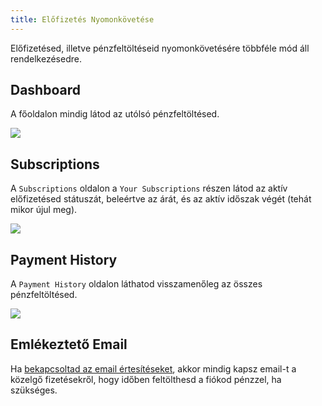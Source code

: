 ```yaml
---
title: Előfizetés Nyomonkövetése
---
```


Előfizetésed, illetve pénzfeltöltéseid nyomonkövetésére többféle mód áll rendelkezésedre.

## Dashboard

A főoldalon mindig látod az utólsó pénzfeltöltésed.

![](../../../../assets/track1.png)

## Subscriptions

A `Subscriptions` oldalon a `Your Subscriptions` részen látod az aktív előfizetésed státuszát, beleértve az árát, és az aktív időszak végét (tehát mikor újul meg).

![](../../../../assets/track2.png)

## Payment History

A `Payment History` oldalon láthatod visszamenőleg az összes pénzfeltöltésed.

![](../../../../assets/track3.png)

## Emlékeztető Email

Ha [bekapcsoltad az email értesítéseket](../../login-flow/register#beállítások), akkor mindig kapsz email-t a közelgő fizetésekről, hogy időben feltölthesd a fiókod pénzzel, ha szükséges.
